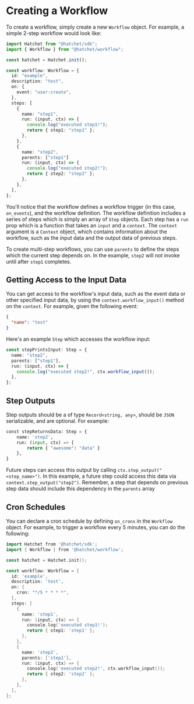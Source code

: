 # Creating a Workflow

To create a workflow, simply create a new `Workflow` object.
For example, a simple 2-step workflow would look like:

```ts
import Hatchet from "@hatchet/sdk";
import { Workflow } from "@hatchet/workflow";

const hatchet = Hatchet.init();

const workflow: Workflow = {
  id: "example",
  description: "test",
  on: {
    event: "user:create",
  },
  steps: [
    {
      name: "step1",
      run: (input, ctx) => {
        console.log("executed step1!");
        return { step1: "step1" };
      },
    },
    {
      name: "step2",
      parents: ["step1"]
      run: (input, ctx) => {
        console.log("executed step2!");
        return { step2: "step2" };
      },
    },
  ],
};
```

You'll notice that the workflow defines a workflow trigger (in this case, `on_events`), and the workflow definition. The workflow definition includes a series of steps which is simply an array of `Step` objects. Each step has a `run` prop which is a function that takes an `input` and a `context`. The `context` argument is a `Context` object, which contains information about the workflow, such as the input data and the output data of previous steps.

To create multi-step workflows, you can use `parents` to define the steps which the current step depends on. In the example, `step2` will not invoke until after `step1` completes.

## Getting Access to the Input Data

You can get access to the workflow's input data, such as the event data or other specified input data, by using the `context.workflow_input()` method on the `context`. For example, given the following event:

```json
{
  "name": "test"
}
```

Here's an example `Step` which accesses the workflow input:

```ts
const stepPrintsInput: Step = {
  name: "step2",
  parents: ["step1"],
  run: (input, ctx) => {
    console.log("executed step2!", ctx.workflow_input());
  },
};
```

## Step Outputs

Step outputs should be a of type `Record<string, any>`, should be `JSON` serializable, and are optional. For example:

```py
const stepReturnsData: Step = {
    name: 'step2',
    run: (input, ctx) => {
        return { "awesome": "data" }
    },
}
```

Future steps can access this output by calling `ctx.step_output("<step_name>")`. In this example, a future step could access this data via `context.step_output("step2")`. Remember, a step that depends on previous step data should include this dependency in the `parents` array

## Cron Schedules

You can declare a cron schedule by defining `on_crons` in the `Workflow` object. For example, to trigger a workflow every 5 minutes, you can do the following:

```go
import Hatchet from '@hatchet/sdk';
import { Workflow } from '@hatchet/workflow';

const hatchet = Hatchet.init();

const workflow: Workflow = {
  id: 'example',
  description: 'test',
  on: {
    cron: "*/5 * * * *",
  },
  steps: [
    {
      name: 'step1',
      run: (input, ctx) => {
        console.log('executed step1!');
        return { step1: 'step1' };
      },
    },
    {
      name: 'step2',
      parents: ['step1'],
      run: (input, ctx) => {
        console.log('executed step2!', ctx.workflow_input());
        return { step2: 'step2' };
      },
    },
  ],
};
```
